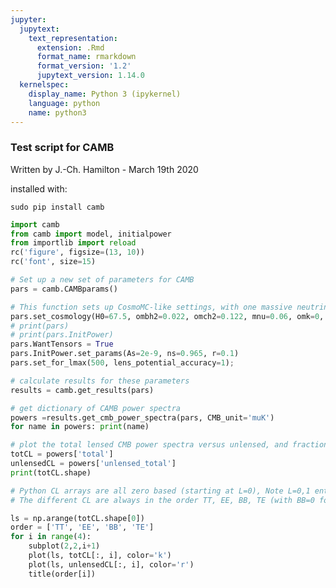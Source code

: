 ```yaml
---
jupyter:
  jupytext:
    text_representation:
      extension: .Rmd
      format_name: rmarkdown
      format_version: '1.2'
      jupytext_version: 1.14.0
  kernelspec:
    display_name: Python 3 (ipykernel)
    language: python
    name: python3
---
```


### Test script for CAMB
Written by J.-Ch. Hamilton - March 19th 2020

installed with:
```
sudo pip install camb
```

```python
import camb
from camb import model, initialpower
from importlib import reload
rc('figure', figsize=(13, 10))
rc('font', size=15)
```

```python
# Set up a new set of parameters for CAMB
pars = camb.CAMBparams()

# This function sets up CosmoMC-like settings, with one massive neutrino and helium set using BBN consistency
pars.set_cosmology(H0=67.5, ombh2=0.022, omch2=0.122, mnu=0.06, omk=0, tau=0.06)
# print(pars)
# print(pars.InitPower)
pars.WantTensors = True
pars.InitPower.set_params(As=2e-9, ns=0.965, r=0.1)
pars.set_for_lmax(500, lens_potential_accuracy=1);

# calculate results for these parameters
results = camb.get_results(pars)

# get dictionary of CAMB power spectra
powers =results.get_cmb_power_spectra(pars, CMB_unit='muK')
for name in powers: print(name)

```

```python
# plot the total lensed CMB power spectra versus unlensed, and fractional difference
totCL = powers['total']
unlensedCL = powers['unlensed_total']
print(totCL.shape)

# Python CL arrays are all zero based (starting at L=0), Note L=0,1 entries will be zero by default.
# The different CL are always in the order TT, EE, BB, TE (with BB=0 for unlensed scalar results).

ls = np.arange(totCL.shape[0])
order = ['TT', 'EE', 'BB', 'TE']
for i in range(4):
    subplot(2,2,i+1)
    plot(ls, totCL[:, i], color='k')
    plot(ls, unlensedCL[:, i], color='r')
    title(order[i])

```

```python

```

```python

```
